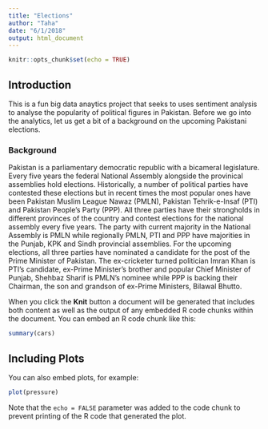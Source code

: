 ```yaml
---
title: "Elections"
author: "Taha"
date: "6/1/2018"
output: html_document
---
```


```r
knitr::opts_chunk$set(echo = TRUE)
```

## Introduction

This is a fun big data anaytics project that seeks to uses sentiment analysis to analyse the popularity of political figures in Pakistan. Before we go into the analytics, let us get a bit of a background on the upcoming Pakistani elections. 

### Background

Pakistan is a parliamentary democratic republic with a bicameral legislature. Every five years the federal National Assembly alongside the provinical assemblies hold elections. Historically, a number of political parties have contested these elections but in recent times the most popular ones have been Pakistan Muslim League Nawaz (PMLN), Pakistan Tehrik-e-Insaf (PTI) and Pakistan People's Party (PPP). All three parties have their strongholds in different provinces of the country and contest elections for the national assembly every five years. The party with current majority in the National Assembly is PMLN while regionally PMLN, PTI and PPP have majorities in the Punjab, KPK and Sindh provincial assemblies.
For the upcoming elections, all three parties have nominated a candidate for the post of the Prime Minister of Pakistan. The ex-cricketer turned politician Imran Khan is PTI's candidate, ex-Prime Minister's brother and popular Chief Minister of Punjab, Shehbaz Sharif is PMLN's nominee while PPP is backing their Chairman, the son and grandson of ex-Prime Ministers, Bilawal Bhutto.

When you click the **Knit** button a document will be generated that includes both content as well as the output of any embedded R code chunks within the document. You can embed an R code chunk like this:

```r
summary(cars)
```

## Including Plots

You can also embed plots, for example:

```r
plot(pressure)
```

Note that the `echo = FALSE` parameter was added to the code chunk to prevent printing of the R code that generated the plot.
